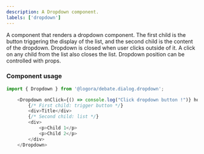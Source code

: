 ```yaml
---
description: A Dropdown component.
labels: ['dropdown']
---
```



A component that renders a dropdown component. The first child is the button triggering the display of the list, and the second child is the content of the dropdown.
Dropdown is closed when user clicks outside of it. A click on any child from the list also closes the list.
Dropdown position can be controlled with props.

### Component usage

```js
import { Dropdown } from '@logora/debate.dialog.dropdown';
```

```js
    <Dropdown onClick={() => console.log("Click dropdown button !")} horizontalPosition={'right'}>
        {/* First child: trigger button */}
        <div>Title</div> 
        {/* Second child: list */}
        <div>
            <p>Child 1</p>
            <p>Child 2</p>
        </div>
    </Dropdown>
```
